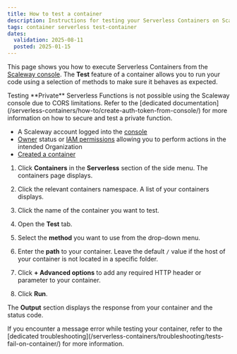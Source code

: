 ```yaml
---
title: How to test a container
description: Instructions for testing your Serverless Containers on Scaleway.
tags: container serverless test-container
dates:
  validation: 2025-08-11
  posted: 2025-01-15
---
```



This page shows you how to execute Serverless Containers from the [Scaleway console](https://account.scaleway.com/?service=elements). The **Test** feature of a container allows you to run your code using a selection of methods to make sure it behaves as expected.

<Message type="note">
Testing **Private** Serverless Functions is not possible using the Scaleway console due to CORS limitations. Refer to the [dedicated documentation](/serverless-containers/how-to/create-auth-token-from-console/) for more information on how to secure and test a private function.
</Message>

<Requirements />

- A Scaleway account logged into the [console](https://account.scaleway.com/?service=elements)
- [Owner](/iam/concepts/#owner) status or [IAM permissions](/iam/concepts/#permission) allowing you to perform actions in the intended Organization
- [Created a container](/serverless-containers/how-to/deploy-container/)

1. Click **Containers** in the **Serverless** section of the side menu. The containers page displays.

2. Click the relevant containers namespace. A list of your containers displays.

3. Click the name of the container you want to test.

4. Open the **Test** tab.

5. Select the **method** you want to use from the drop-down menu.

6. Enter the **path** to your container. Leave the default `/` value if the host of your container is not located in a specific folder.

7. Click **+ Advanced options** to add any required HTTP header or parameter to your container.

8. Click **Run**.

The **Output** section displays the response from your container and the status code.

<Message type="note">
If you encounter a message error while testing your container, refer to the [dedicated troubleshooting](/serverless-containers/troubleshooting/tests-fail-on-container/) for more information.
</Message>